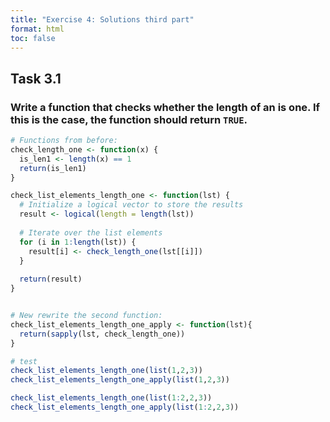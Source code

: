 ```yaml
---
title: "Exercise 4: Solutions third part"
format: html
toc: false
---
```

  

## Task 3.1

### Write a function that checks whether the length of an is one. If this is the case, the function should return `TRUE`.

```r
# Functions from before:
check_length_one <- function(x) {
  is_len1 <- length(x) == 1
  return(is_len1)
}

check_list_elements_length_one <- function(lst) {
  # Initialize a logical vector to store the results
  result <- logical(length = length(lst))
  
  # Iterate over the list elements
  for (i in 1:length(lst)) {
    result[i] <- check_length_one(lst[[i]])
  }
  
  return(result)
}


# New rewrite the second function:
check_list_elements_length_one_apply <- function(lst){
  return(sapply(lst, check_length_one))
}

# test
check_list_elements_length_one(list(1,2,3))
check_list_elements_length_one_apply(list(1,2,3))

check_list_elements_length_one(list(1:2,2,3))
check_list_elements_length_one_apply(list(1:2,2,3))
```





